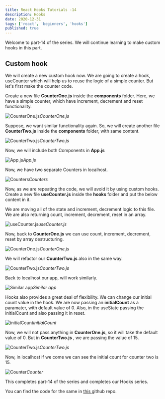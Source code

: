 ```yaml
---
title: React Hooks Tutorials -14
description: Hooks
date: 2020-12-31
tags: ['react', 'beginners', 'hooks']
published: true
---
```



Welcome to part-14 of the series. We will continue learning to make custom hooks in this part.

## Custom hook

We will create a new custom hook now. We are going to create a hook, useCounter which will help us to reuse the logic of a simple counter. But let's first make the counter code.

Create a new file **CounterOne.js** inside the **components** folder. Here, we have a simple counter, which have increment, decrement and reset functionality.

![CounterOne.js](https://ik.imagekit.io/thewebdev/React-Hooks/14/1_1QlsVT0ZK.png)*CounterOne.js*

Suppose, we want similar functionality again. So, we will create another file **CounterTwo.js** inside the **components** folder, with same content.

![CounterTwo.js](https://ik.imagekit.io/thewebdev/React-Hooks/14/2_DMGQqQ0aFh.png)*CounterTwo.js*

Now, we will include both Components in **App.js**

![App.js](https://ik.imagekit.io/thewebdev/React-Hooks/14/3_J6cdkt8BN.png)*App.js*

Now, we have two separate Counters in localhost.

![Counters](https://ik.imagekit.io/thewebdev/React-Hooks/14/4_z_onxmt_YG.png)*Counters*

Now, as we are repeating the code, we will avoid it by using custom hooks. Create a new file **useCounter.js** inside the **hooks** folder and put the below content in it.

We are moving all of the state and increment, decrement logic to this file. We are also returning count, increment, decrement, reset in an array.

![useCounter.js](https://ik.imagekit.io/thewebdev/React-Hooks/14/5_SHD1jpAblJ.png)*useCounter.js*

Now, back to **CounterOne.js** we can use count, increment, decrement, reset by array destructuring.

![CounterOne.js](https://ik.imagekit.io/thewebdev/React-Hooks/14/6_QE5BNoIe4.png)*CounterOne.js*

We will refactor our **CounterTwo.js** also in the same way.

![CounterTwo.js](https://ik.imagekit.io/thewebdev/React-Hooks/14/7_GbC7yDf6Tk.png)*CounterTwo.js*

Back to localhost our app, will work similarly.

![Similar app](https://ik.imagekit.io/thewebdev/React-Hooks/14/8_czHWq1BWRR.png)*Similar app*

Hooks also provides a great deal of flexibility. We can change our initial count value in the hook. We are now passing an **initialCount** as a paramater, with default value of 0. Also, in the useState passing the initialCount and also passing it in reset.

![initialCount](https://ik.imagekit.io/thewebdev/React-Hooks/14/9_8Vsiru5lm.png)*initialCount*

Now, we will not pass anything in **CounterOne.js**, so it will take the default value of 0. But in **CounterTwo.js** , we are passing the value of 15.

![CounterTwo.js](https://ik.imagekit.io/thewebdev/React-Hooks/14/10_u_joDabX1B.png)*CounterTwo.js*

Now, in localhost if we come we can see the initial count for counter two is 15.

![Counter](https://ik.imagekit.io/thewebdev/React-Hooks/14/11_jZwphvmBNm.png)*Counter*

This completes part-14 of the series and completes our Hooks series.

You can find the code for the same in [this ](https://github.com/nabendu82/custom-hook)github repo.
